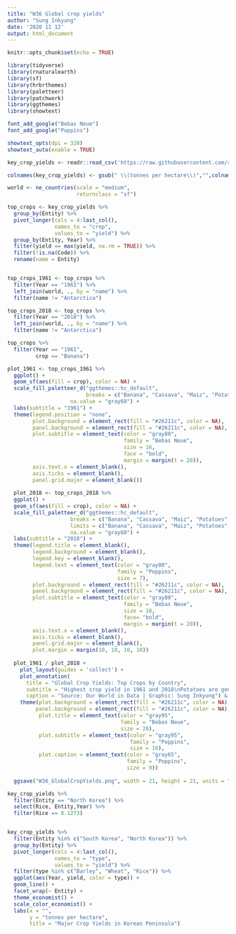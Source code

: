 ```yaml
---
title: "W36 Global crop yields"
author: "Sung Inkyung"
date: '2020 11 12'
output: html_document
---
```


```r
knitr::opts_chunk$set(echo = TRUE)
```

```r
library(tidyverse)
library(rnaturalearth)
library(sf)
library(hrbrthemes)
library(paletteer)
library(patchwork)
library(ggthemes)
library(showtext)

font_add_google("Bebas Neue")
font_add_google("Poppins")

showtext_opts(dpi = 320)
showtext_auto(enable = TRUE)
```


```r
key_crop_yields <- readr::read_csv('https://raw.githubusercontent.com/rfordatascience/tidytuesday/master/data/2020/2020-09-01/key_crop_yields.csv')
```

```r
colnames(key_crop_yields) <- gsub(" \\(tonnes per hectare\\)","",colnames(key_crop_yields))

world <- ne_countries(scale = "medium",
                      returnclass = "sf")

top_crops <- key_crop_yields %>% 
  group_by(Entity) %>% 
  pivot_longer(cols = 4:last_col(), 
               names_to = "crop",
               values_to = "yield") %>% 
  group_by(Entity, Year) %>%
  filter(yield == max(yield, na.rm = TRUE)) %>%   
  filter(!is.na(Code)) %>% 
  rename(name = Entity)


top_crops_1961 <- top_crops %>% 
  filter(Year == "1961") %>% 
  left_join(world, ., by = "name") %>% 
  filter(name != "Antarctica")

top_crops_2018 <- top_crops %>% 
  filter(Year == "2018") %>% 
  left_join(world, ., by = "name") %>% 
  filter(name != "Antarctica")

top_crops %>% 
  filter(Year == "1961",
         crop == "Banana")
```


```r
plot_1961 <- top_crops_1961 %>%
  ggplot() +
  geom_sf(aes(fill = crop), color = NA) +
  scale_fill_paletteer_d("ggthemes::hc_default",
                         breaks = c("Banana", "Cassava", "Maiz", "Potatoes", "Rice", "Wheat", "Barley", "Beans"),
                    na.value = "gray60") +
  labs(subtitle = "1961") +
  theme(legend.position = "none",
        plot.background = element_rect(fill = "#26211c", color = NA),
        panel.background = element_rect(fill = "#26211c", color = NA),
        plot.subtitle = element_text(color = "gray80",
                                     family = "Bebas Neue",
                                     size = 16,
                                     face = "bold",
                                     margin = margin(t = 20)),
        axis.text.x = element_blank(),
        axis.ticks = element_blank(),
        panel.grid.major = element_blank())
  
  plot_2018 <- top_crops_2018 %>%
  ggplot() +
  geom_sf(aes(fill = crop), color = NA) +
  scale_fill_paletteer_d("ggthemes::hc_default",
                    breaks = c("Banana", "Cassava", "Maiz", "Potatoes", "Rice", "Wheat", "Barley", "Beans"),
                    limits = c("Banana", "Cassava", "Maiz", "Potatoes", "Rice", "Wheat", "Barley", "Beans"),
                    na.value = "gray60") +
  labs(subtitle = "2018") +
  theme(legend.title = element_blank(),
        legend.background = element_blank(),
        legend.key = element_blank(),
        legend.text = element_text(color = "gray80",
                                   family = "Poppins",
                                   size = 7), 
        plot.background = element_rect(fill = "#26211c", color = NA),
        panel.background = element_rect(fill = "#26211c", color = NA),
        plot.subtitle = element_text(color = "gray80",
                                     family = "Bebas Neue",
                                     size = 16,
                                     face= "bold",
                                     margin = margin(t = 20)),
        axis.text.x = element_blank(),
        axis.ticks = element_blank(),
        panel.grid.major = element_blank(),
        plot.margin = margin(10, 10, 10, 10))
  
  plot_1961 / plot_2018 + 
    plot_layout(guides = 'collect') +
    plot_annotation(
      title = "Global Crop Yields: Top Crops by Country",
      subtitle = "Highest crop yield in 1961 and 2018\nPotatoes are generous plants among major crops over years.",
      caption = "Source: Our World in Data | Graphic: Sung Inkyung") &
    theme(plot.background = element_rect(fill = "#26211c", color = NA),
         panel.background = element_rect(fill = "#26211c", color = NA),
          plot.title = element_text(color = "gray95",
                                    family = "Bebas Neue",
                                    size = 20),
          plot.subtitle = element_text(color = "gray95",
                                       family = "Poppins",
                                       size = 16),
          plot.caption = element_text(color = "gray65",
                                      family = "Poppins",
                                      size = 9))
  
  ggsave("W36_GlobalCropYields.png", width = 21, height = 21, units = "cm")
```

```r

key_crop_yields %>% 
  filter(Entity == "North Korea") %>% 
  select(Rice, Entity,Year) %>% 
  filter(Rice == 8.1273)


key_crop_yields %>% 
  filter(Entity %in% c("South Korea", "North Korea")) %>% 
  group_by(Entity) %>%
  pivot_longer(cols = 4:last_col(),
               names_to = "type",
               values_to = "yield") %>% 
  filter(type %in% c("Barley", "Wheat", "Rice")) %>% 
  ggplot(aes(Year, yield, color = type)) +
  geom_line() +
  facet_wrap(~ Entity) +
  theme_economist() +
  scale_color_economist() +
  labs(x = "",
       y = "tonnes per hectare",
       title = "Major Crop Yields in Korean Peninsula")

```
